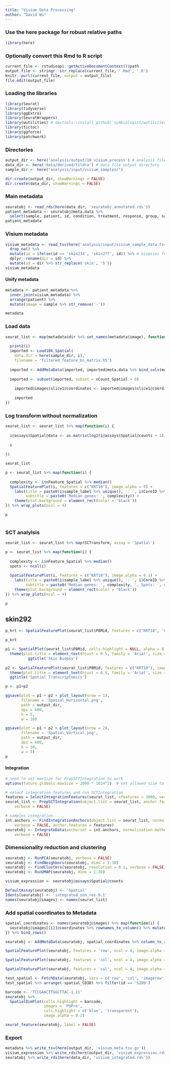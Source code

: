 ```yaml
---
title: "Visium Data Processing"
author: "David Wu"
---
```



### Use the here package for robust relative paths
```r
library(here)
```

### Optionally convert this Rmd to R script 
```r
current_file <- rstudioapi::getActiveDocumentContext()$path
output_file <- stringr::str_replace(current_file, '.Rmd', '.R')
knitr::purl(current_file, output = output_file)
file.edit(output_file)
```

### Loading the libraries
```r
library(Seurat) 
library(tidyverse)
library(ggExtra)
library(SeuratWrappers)
library(wutilities) # devtools::install_github('symbiologist/wutilities')
library(tictoc)
library(ggforce)
library(patchwork)
```
### Directories
```r
output_dir <- here('analysis/output/10_visium_process') # analysis file output directory
data_dir <- here('data/derived/tildra') # data file output directory
sample_dir <- here("analysis/input/visium_samples/")

dir.create(output_dir, showWarnings = FALSE)
dir.create(data_dir, showWarnings = FALSE)
```
### Main metadata
```r
seuratobj <- read_rds(here(data_dir, 'seuratobj_annotated.rds'))
patient_metadata <- seuratobj@meta.data %>% 
  select(sample, patient, id, condition, treatment, response, group, sample_label, patient_label) %>% unique() %>% as_tibble()
patient_metadata
```
### Visium metadata
```r
visium_metadata <- read_tsv(here('analysis/input/visium_sample_data.tsv')) %>% 
  drop_na() %>% 
  mutate(id = ifelse(id == 'skin234', 'skin277', id)) %>% # biopsies for the same patient; match id number from main dataset
  dplyr::rename(dir = id) %>% 
  mutate(id = dir %>% str_replace('skin', 'S'))
visium_metadata
```
#### Unify metadata
```r
metadata <- patient_metadata %>% 
  inner_join(visium_metadata) %>% 
  arrange(patient) %>% 
  mutate(image = sample %>% str_remove('-'))

metadata
```

### Load data
```r
seurat_list <- map(metadata$dir %>% set_names(metadata$image), function(i) {
  
  print2(i)
  imported <- Load10X_Spatial(
    data.dir = here(sample_dir, i),
    filename = 'filtered_feature_bc_matrix.h5')
  
  imported <- AddMetaData(imported, imported@meta.data %>% bind_cols(metadata %>% filter(dir == i)))
  
  imported <- subset(imported, subset = nCount_Spatial > 0)
	
	imported@images$slice1@coordinates <- imported@images$slice1@coordinates %>% mutate_all(as.integer)
	
	imported
})
```
### Log transform without normalization
```r
seurat_list <- seurat_list %>% map(function(i) {
  
  i@assays$Spatial@data <- as.matrix(log2(i@assays$Spatial@counts + 1))
  
  i
  
})

seurat_list
```


```r
p <- seurat_list %>% map(function(i) {
  
  complexity <- i$nFeature_Spatial %>% median()
  SpatialFeaturePlot(i, features = c("KRT10"), image.alpha = 0) + 
    labs(title = paste0(i$sample_label %>% unique(), ': ', i$CoreID %>% unique() %>% str_remove('6355-'),': ', i$id %>% unique()), 
         subtitle = paste0('Median genes: ', complexity)) +
    theme(plot.background = element_rect(color = 'black'))
}) %>% wrap_plots(ncol = 4)

p
  
```

### SCT analylsis

```r
seurat_list <- seurat_list %>% map(SCTransform, assay = 'Spatial')
```


```r
p <- seurat_list %>% map(function(i) {
  
  complexity <- i$nFeature_Spatial %>% median()
  spots <- ncol(i)
  
  SpatialFeaturePlot(i, features = c("KRT10"), image.alpha = 0.1) + 
    labs(title = paste0(i$sample_label %>% unique(), ': ', i$CoreID %>% unique() %>% str_remove('6355-'),': ', i$id %>% unique()), 
         subtitle = paste0('Median genes: ', complexity, ', Spots: ', spots)) +
    theme(plot.background = element_rect(color = 'black'))
}) %>% wrap_plots(ncol = 4)

p
```
## skin292
```r
p_krt <- SpatialFeaturePlot(seurat_list$P8Mid, features = c("KRT10", 'COL1A1'), image.alpha = 0.5) 

p_krt
```

```r
p1 <- SpatialPlot(seurat_list$P8Mid, cells.highlight = NULL, alpha = 0) + NoLegend() + 
  theme(plot.title = element_text(hjust = 0.5, family = 'Arial', size = 20)) + 
          ggtitle('Skin Biopsy') 
        
p2 <- SpatialFeaturePlot(seurat_list$P8Mid, features = c("KRT10"), image.alpha = 0.5) + NoLegend() + 
  theme(plot.title = element_text(hjust = 0.5, family = 'Arial', size = 20)) + 
  ggtitle('Spatial Transcriptomics')

p <- p1+p2

ggsave(plot = p1 + p2 + plot_layout(nrow = 1),
       filename = 'Spatial_Horizontal.png',
       path = output_dir,
       dpi = 600,
       h = 5,
       w = 10)

ggsave(plot = p1 + p2 + plot_layout(nrow = 2),
       filename = 'Spatial_Vertical.png',
       path = output_dir,
       dpi = 600,
       h = 10,
       w = 5)
p
```


#### Integration
```r
# need to set maxSize for PrepSCTIntegration to work
options(future.globals.maxSize = 2000 * 1024^2)  # set allowed size to 2K MiB
```


```r
# select integration features and run SCTIntegration
features = SelectIntegrationFeatures(seurat_list, nfeatures = 3000, verbose = FALSE)
seurat_list <- PrepSCTIntegration(object.list = seurat_list, anchor.features = features,
    verbose = FALSE)

# samples integration
int.anchors <- FindIntegrationAnchors(object.list = seurat_list, normalization.method = "SCT",
    verbose = FALSE, anchor.features = features)
seuratobj <- IntegrateData(anchorset = int.anchors, normalization.method = "SCT",
    verbose = FALSE)
```

### Dimensionality reduction and clustering
```r
seuratobj <- RunPCA(seuratobj, verbose = FALSE)
seuratobj <- FindNeighbors(seuratobj, dims = 1:30)
seuratobj <- FindClusters(seuratobj, resolution = 0.1, verbose = FALSE)
seuratobj <- RunUMAP(seuratobj, dims = 1:30)
```

```r
visium_expression <- seuratobj@assays$Spatial@counts
```

```r
DefaultAssay(seuratobj) <- 'Spatial'
Idents(seuratobj) <- 'integrated_snn_res.0.1'
names(seuratobj@images) <- names(seurat_list)

```

### Add spatial coordinates to Metadata
```r
spatial_coordinates <- names(seuratobj@images) %>% map(function(i) {
  seuratobj@images[[i]]@coordinates %>% rownames_to_column() %>% mutate(image = i)
}) %>% bind_rows()

seuratobj <- AddMetaData(seuratobj, spatial_coordinates %>% column_to_rownames())
```


```r
SpatialFeaturePlot(seuratobj, features = 'row', ncol = 4, image.alpha = 0)
```

```r
SpatialFeaturePlot(seuratobj, features = 'col', ncol = 4, image.alpha = 0)
```

```r
SpatialFeaturePlot(seuratobj, features = 'col', ncol = 4, image.alpha = 0)
```
```r
test_spatial <- FetchData(seuratobj, vars = c('row', 'col', 'imagerow','imagecol','patient', 'treatment', 'id', 'spatial_CD3D'), slot = 'counts') %>% rownames_to_column()
test_spatial %>% arrange(-spatial_CD3D) %>% filter(id == 'S289')
```

```r
barcode <- 'TCCGAACTTGGCTTAC-1_11'
seuratobj %>% 
  SpatialDimPlot(cells.highlight = barcode, 
                 images = 'P9Pre', 
                 cols.highlight = c('blue', 'transparent'), 
                 image.alpha = 0.2)
```


```r
seurat_feature(seuratobj, label = FALSE)
```

### Export
```r
metadata %>% write_tsv(here(output_dir, 'visium_meta.tsv.gz'))
visium_expression %>% write_rds(here(output_dir, 'visium_expression.rds'), compress = 'gz')
seuratobj %>% write_rds(here(data_dir, 'visium_integrated.rds'))
```



